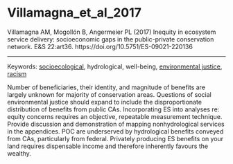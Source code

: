 # Villamagna_et_al_2017

Villamagna AM, Mogollón B, Angermeier PL (2017) Inequity in ecosystem service delivery: socioeconomic gaps in the public-private conservation network. E&S 22:art36. https://doi.org/10.5751/ES-09021-220136

---

Keywords: [socioecological](../topics/Socioecological.qmd), hydrological, well-being, [environmental justice](../topics/EnvironmentalJustice.qmd), [racism](../topics/Racism.qmd)	  

Number of beneficiaries, their identity, and magnitude of benefits are largely unknown for majority of conservation areas. Questions of social environmental justice should expand to include the disproportionate distribution of benefits from public CAs. Incorporating ES into analyses re: equity concerns requires an objective, repeatable measurement technique. Provide discussion and demonstration of mapping nonhydrological services in the appendices. POC are underserved by hydrological benefits conveyed from CAs, particularly from federal. Privately producing ES benefits on your land requires dispensable income and therefore inherently favours the wealthy. 
